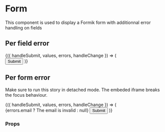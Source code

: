 <!--- EmptyStateLayout.stories.mdx --->


<Meta title="components/Form" />

# Form

This component is used to display a Formik form with additionnal error handling on fields

## Per field error

<Canvas>
  <Story name="Per field error">
    <Main>
      <Formik initialValues={{ email: '' }} validationSchema={Yup.object().shape({ email: Yup.string().email('Invalid email').required('Required')})}>
        {({ handleSubmit, values, errors, handleChange }) => (
          <Form onSubmit={handleSubmit}>
            <TextInput
              name="email"
              label="Email"
              hint="Enter a valid email"
              value={values.email}
              error={errors.email}
              value={values.displayName}
              onChange={handleChange}
            />
            <Button type="submit">Submit</Button>
          </Form>
        )}
      </Formik>
    </Main>
  </Story>
</Canvas>

## Per form error

Make sure to run this story in detached mode. The embeded iframe breaks the focus behaviour.

<Canvas>
  <Story name="Per form error">
    <Main>
      <Formik initialValues={{ email: '' }} validationSchema={Yup.object().shape({ email: Yup.string().email('Invalid email').required('Required')})} validateOnChange={false}>
        {({ handleSubmit, values, errors, handleChange }) => (
          <Form onSubmit={handleSubmit} noValidate>
            {errors.email ? <Box padding={3} hasRadius background="danger100" color="danger600" tabIndex={-1} id="global-form-error">
              <Text>The email is invalid</Text>
            </Box> : null}
            <TextInput
              name="email"
              label="Email"
              hint="Enter a valid email"
              value={values.email}
              value={values.displayName}
              onChange={handleChange}
            />
            <Button type="submit">Submit</Button>
          </Form>
        )}
      </Formik>
    </Main>
  </Story>
</Canvas>

### Props

<ArgsTable of={EmptyStateLayout} />

